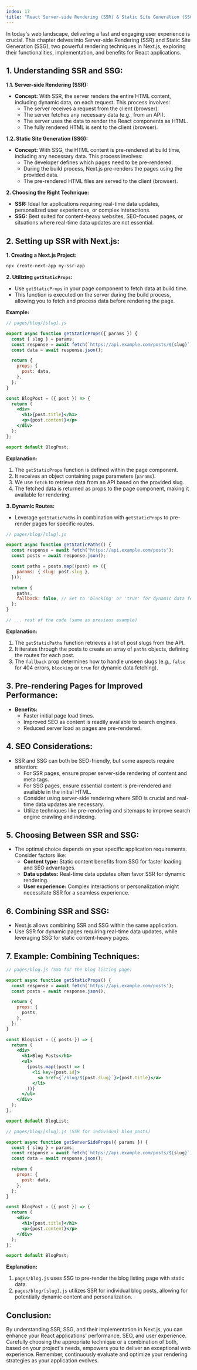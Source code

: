 ```yaml
---
index: 17
title: "React Server-side Rendering (SSR) & Static Site Generation (SSG)"
---
```


In today's web landscape, delivering a fast and engaging user experience is crucial. This chapter delves into Server-side Rendering (SSR) and Static Site Generation (SSG), two powerful rendering techniques in Next.js, exploring their functionalities, implementation, and benefits for React applications.

## 1. Understanding SSR and SSG:

**1.1. Server-side Rendering (SSR):**

- **Concept:** With SSR, the server renders the entire HTML content, including dynamic data, on each request. This process involves:
  - The server receives a request from the client (browser).
  - The server fetches any necessary data (e.g., from an API).
  - The server uses the data to render the React components as HTML.
  - The fully rendered HTML is sent to the client (browser).

**1.2. Static Site Generation (SSG):**

- **Concept:** With SSG, the HTML content is pre-rendered at build time, including any necessary data. This process involves:
  - The developer defines which pages need to be pre-rendered.
  - During the build process, Next.js pre-renders the pages using the provided data.
  - The pre-rendered HTML files are served to the client (browser).

**2. Choosing the Right Technique:**

- **SSR:** Ideal for applications requiring real-time data updates, personalized user experiences, or complex interactions.
- **SSG:** Best suited for content-heavy websites, SEO-focused pages, or situations where real-time data updates are not essential.

## 2. Setting up SSR with Next.js:

**1. Creating a Next.js Project:**

```bash
npx create-next-app my-ssr-app
```

**2. Utilizing `getStaticProps`:**

- Use `getStaticProps` in your page component to fetch data at build time.
- This function is executed on the server during the build process, allowing you to fetch and process data before rendering the page.

**Example:**

```jsx
// pages/blog/[slug].js

export async function getStaticProps({ params }) {
  const { slug } = params;
  const response = await fetch(`https://api.example.com/posts/${slug}`);
  const data = await response.json();

  return {
    props: {
      post: data,
    },
  };
}

const BlogPost = ({ post }) => {
  return (
    <div>
      <h1>{post.title}</h1>
      <p>{post.content}</p>
    </div>
  );
};

export default BlogPost;
```

**Explanation:**

1. The `getStaticProps` function is defined within the page component.
2. It receives an object containing page parameters (`params`).
3. We use `fetch` to retrieve data from an API based on the provided slug.
4. The fetched data is returned as props to the page component, making it available for rendering.

**3. Dynamic Routes:**

- Leverage `getStaticPaths` in combination with `getStaticProps` to pre-render pages for specific routes.

```jsx
// pages/blog/[slug].js

export async function getStaticPaths() {
  const response = await fetch("https://api.example.com/posts");
  const posts = await response.json();

  const paths = posts.map((post) => ({
    params: { slug: post.slug },
  }));

  return {
    paths,
    fallback: false, // Set to 'blocking' or 'true' for dynamic data fetching
  };
}

// ... rest of the code (same as previous example)
```

**Explanation:**

1. The `getStaticPaths` function retrieves a list of post slugs from the API.
2. It iterates through the posts to create an array of `paths` objects, defining the routes for each post.
3. The `fallback` prop determines how to handle unseen slugs (e.g., `false` for 404 errors, `blocking` or `true` for dynamic data fetching).

## 3. Pre-rendering Pages for Improved Performance:

- **Benefits:**
  - Faster initial page load times.
  - Improved SEO as content is readily available to search engines.
  - Reduced server load as pages are pre-rendered.

## 4. SEO Considerations:

- SSR and SSG can both be SEO-friendly, but some aspects require attention:
  - For SSR pages, ensure proper server-side rendering of content and meta tags.
  - For SSG pages, ensure essential content is pre-rendered and available in the initial HTML.
  - Consider using server-side rendering where SEO is crucial and real-time data updates are necessary.
  - Utilize techniques like pre-rendering and sitemaps to improve search engine crawling and indexing.

## 5. Choosing Between SSR and SSG:

- The optimal choice depends on your specific application requirements. Consider factors like:
  - **Content type:** Static content benefits from SSG for faster loading and SEO advantages.
  - **Data updates:** Real-time data updates often favor SSR for dynamic rendering.
  - **User experience:** Complex interactions or personalization might necessitate SSR for a seamless experience.

## 6. Combining SSR and SSG:

- Next.js allows combining SSR and SSG within the same application.
- Use SSR for dynamic pages requiring real-time data updates, while leveraging SSG for static content-heavy pages.

## 7. Example: Combining Techniques:

```jsx
// pages/blog.js (SSG for the blog listing page)

export async function getStaticProps() {
  const response = await fetch('https://api.example.com/posts');
  const posts = await response.json();

  return {
    props: {
      posts,
    },
  };
}

const BlogList = ({ posts }) => {
  return (
    <div>
      <h1>Blog Posts</h1>
      <ul>
        {posts.map((post) => (
          <li key={post.id}>
            <a href={`/blog/${post.slug}`}>{post.title}</a>
          </li>
        ))}
      </ul>
    </div>
  );
};

export default BlogList;

// pages/blog/[slug].js (SSR for individual blog posts)

export async function getServerSideProps({ params }) {
  const { slug } = params;
  const response = await fetch(`https://api.example.com/posts/${slug}`);
  const data = await response.json();

  return {
    props: {
      post: data,
    },
  };
}

const BlogPost = ({ post }) => {
  return (
    <div>
      <h1>{post.title}</h1>
      <p>{post.content}</p>
    </div>
  );
};

export default BlogPost;
```

**Explanation:**

1. `pages/blog.js` uses SSG to pre-render the blog listing page with static data.
2. `pages/blog/[slug].js` utilizes SSR for individual blog posts, allowing for potentially dynamic content and personalization.

## Conclusion:

By understanding SSR, SSG, and their implementation in Next.js, you can enhance your React applications' performance, SEO, and user experience. Carefully choosing the appropriate technique or a combination of both, based on your project's needs, empowers you to deliver an exceptional web experience. Remember, continuously evaluate and optimize your rendering strategies as your application evolves.
